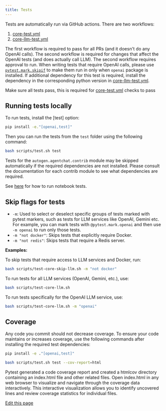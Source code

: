 ```yaml
---
title: Tests
---
```


Tests are automatically run via GitHub actions. There are two workflows:

1. [core-test.yml](https://github.com/ag2ai/ag2/blob/main/.github/workflows/core-test.yml)
1. [core-llm-test.yml](https://github.com/ag2ai/ag2/blob/main/.github/workflows/core-llm-test.yml)

The first workflow is required to pass for all PRs (and it doesn't do any OpenAI calls). The second workflow is required for changes that affect the OpenAI tests (and does actually call LLM). The second workflow requires approval to run. When writing tests that require OpenAI calls, please use [`pytest.mark.skipif`](https://github.com/ag2ai/ag2/blob/b1adac515931bf236ac59224269eeec683a162ba/test/oai/test_client.py#L19) to make them run in only when `openai` package is installed. If additional dependency for this test is required, install the dependency in the corresponding python version in [core-llm-test.yml](https://github.com/ag2ai/ag2/blob/main/.github/workflows/core-llm-test.yml).

Make sure all tests pass, this is required for [core-test.yml](https://github.com/ag2ai/ag2/blob/main/.github/workflows/core-test.yml) checks to pass

## Running tests locally

To run tests, install the [test] option:

```bash
pip install -e."[openai,test]"
```

Then you can run the tests from the `test` folder using the following command:

```bash
bash scripts/test.sh test
```

Tests for the `autogen.agentchat.contrib` module may be skipped automatically if the
required dependencies are not installed. Please consult the documentation for
each contrib module to see what dependencies are required.

See [here](https://github.com/ag2ai/ag2/blob/main/notebook/contributing.md#testing) for how to run notebook tests.

## Skip flags for tests

- `-m`: Used to select or deselect specific groups of tests marked with pytest markers, such as tests for LLM services like OpenAI, Gemini etc. For example, you can mark tests with `@pytest.mark.openai` and then use `-m openai` to run only those tests.
- `-m "not docker"`: Skips tests that explicitly require Docker.
- `-m "not redis"`: Skips tests that require a Redis server.


**Examples:**

To skip tests that require access to LLM services and Docker, run:
```bash
bash scripts/test-core-skip-llm.sh -m "not docker"
```

To run tests for all LLM services (OpenAI, Gemini, etc.), use:
```bash
bash scripts/test-core-llm.sh
```

To run tests specifically for the OpenAI LLM service, use:
```bash
bash scripts/test-core-llm.sh -m "openai"
```

## Coverage

Any code you commit should not decrease coverage. To ensure your code maintains or increases coverage, use the following commands after installing the required test dependencies:

```bash
pip install -e ."[openai,test]"

bash scripts/test.sh test --cov-report=html
```

Pytest generated a code coverage report and created a htmlcov directory containing an index.html file and other related files. Open index.html in any web browser to visualize and navigate through the coverage data interactively. This interactive visualization allows you to identify uncovered lines and review coverage statistics for individual files.

<div className="edit-url-container">
    <a className="edit-url" href="https://github.com/ag2ai/ag2/edit/main/website/docs/contributor-guide/tests.mdx" target='_blank'><Icon icon="pen" iconType="solid" size="13px"/> Edit this page</a>
</div>
